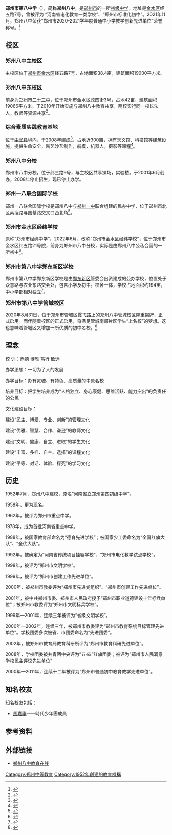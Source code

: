 {{Infobox School
| name = 郑州市第八中学
| other_name = Zhengzhou No.8 Middle School
| image = [[File:Zhengzhou_No_8_Middle_School.png|200px]]
| motto = 
| established = 1952年7月
| area = 主校区 38.4亩<br />东校区 42亩<br />管城校区 73亩<br />综合素质实践教育基地 270亩
| type = 公立[[初中|初中]]
| religion = 
| affiliation = 
| district = 
| grades = 初中1—3年级
| principal = [[郅广武|郅广武]]
| faculty = 
| staff = 370多人
| students = 4200多人
| colors = 
| mascot = 
| magazine = 
| address = [[郑州市|郑州市]][[金水区|金水区]]经五路7号 450003
| tel = 0371-65952299
| mail = 
| website = [http://www.zzbz.net 郑州八中校园网]
| location = {{coord|34.770354|N|113.679300|E|display=inline,title|region:CN}}
}}

'''郑州市第八中学'''（{{Lang-en|'''Zhengzhou No.8 Middle School'''}}），简称'''郑州八中'''，是[[郑州市|郑州市]]的一所[[初级中学|初级中学]]，地址是[[金水区|金水区]]经五路7号，曾被评为 “河南省电化教育一类学校”、“郑州市标准化初中”。2021年11月，郑州八中荣获“郑州市2020-2021学年度普通中小学教学创新先进单位”荣誉称号。<ref>{{Cite web |title=坚守教学主阵地 落实“双减”新目标 郑州八中再获教学创新先进单位 - 校园网 - 郑州教育信息网 |url=http://school.zzedu.net.cn/xygjj/11/13675702.shtml |website=school.zzedu.net.cn |access-date=2022-06-27}}</ref>

==校区==

===郑州八中主校区===

主校区位于[[郑州市|郑州市]][[金水区|金水区]]经五路7号，占地面积38.4亩，建筑面积19000平方米。

===郑州八中东校区===

前身为[[郑州市二十三中|郑州市二十三中]]，位于郑州市金水区政四街3号，占地42亩，建筑面积19066平方米。于2010年开始实施与郑州八中教育共享，两校实行同一校长法人，教师等资源共享<ref>{{cite news |title=郑州23中成了8中的“人” |url=http://news.163.com/10/0821/03/6EJ3ORFH00014AED.html |work=网易新闻中心 |date=2010-08-21 }}{{Dead link|date=2020年1月 |bot=InternetArchiveBot |fix-attempted=yes }}</ref>。

===综合素质实践教育基地===

位于[[中牟县|中牟县]]境内，于2008年建成<ref>{{cite news|title=郑州市两教育基地通过省级验收|url=http://www.zynews.com/2008-03/14/content_487584.htm|work=郑州日报|date=2008-03-14|accessdate=2012-10-11|archive-date=2012-02-13|archive-url=https://web.archive.org/web/20120213140539/http://www.zynews.com/2008-03/14/content_487584.htm|dead-url=yes}}</ref>，占地近300亩，拥有天文馆、科技馆等建筑设施，提供生命安全，陶艺沙艺制作，航模，机器人，摄影等课程<ref>{{cite|title=基地介绍 - 郑州八中综合实践基地|url=http://jd.zzbz.net/about/intro.htm|work=郑州八中综合实践基地|accessdate=2012-10-11}}{{dead link|date=2018年4月 |bot=InternetArchiveBot |fix-attempted=yes }}</ref>。

===郑州八中分校===

郑州市八中分校，位于纬三路9号，与主校区共享操场，实验楼。于2001年6月创办，2008年停止招生，现已停止办学。

===郑州一八联合国际学校===

郑州一八联合国际学校是郑州八中与[[郑州一中|郑州一中]]联合组建的民办中学，位于郑州市北区索凌路与国基路交叉口西北角<ref>{{cite|title=郑州一八联合国际学校 >> 学校简介 >> 首页|url=http://www.zz1n8uis.com/xxjj/Index.asp|work=郑州一八联合国际学校|accessdate=2012-10-11|deadurl=yes|archiveurl=https://web.archive.org/web/20121020013532/http://www.zz1n8uis.com/xxjj/Index.asp|archivedate=2012-10-20}}</ref>。

===郑州市金水区经纬学校===

原称“郑州市经纬中学”，2022年6月，改称“郑州市金水区经纬学校”，位于郑州市金水区纬五路21号院，前身为郑州市八中分校，实际是由郑州八中公私合营的一所初中<ref>{{cite news|title=郑州中学公私合营大肆敛财 违规小升初加重学生负担|url=http://law.dahe.cn/c/xzzf/jy/2012/0514/42788.html|work=大河网|date=2012-05-14}}{{dead link|date=2018年4月 |bot=InternetArchiveBot |fix-attempted=yes }}</ref>。

===郑州市第八中学郑东新区学校===

郑州市第八中学郑东新区学校是由[[郑东新区|郑东新区]]管委会出资建成的公办学校，位置处于众意路与农业东路交会处，包含小学及初中。校舍一体，学校占地面积约194亩，中小学部相对独立<ref>{{cite news|title=5所学校围成郑东新区“名校圈”|url=http://news.zzedu.net.cn/zzjyxw/07/32113.shtml|work=郑州市教育信息网网|date=2007-07-19|accessdate=2012-10-17|archive-date=2016-03-04|archive-url=https://web.archive.org/web/20160304091147/http://news.zzedu.net.cn/zzjyxw/07/32113.shtml|dead-url=yes}}</ref>。

'''<big>郑州市第八中学管城校区</big>'''

2020年8月31日，位于郑州市管城区霞飞路上的郑州八中管城校区隆重揭牌，正式启用。而伴随着校区的正式启用，将满足管城南部片区学生“上名校”的梦想。这也意味着管城区又增加一所优质的初中名校。<ref>{{Cite web |title=郑州八中管城校区正式启用 今年招生四个班共220名学生 |url=https://xw.qq.com/cmsid/20200901A02KU100?f=newdc |website=xw.qq.com |language=zh-cmn-Hans |access-date=2022-06-27}}</ref>

==理念==

校    训：尚德  博雅  笃行  致远

办学思想：一切为了人的发展

办学目标：办有灵魂、有特色、高质量的中原名校

培养目标：把学生培养成为“人格独立、身心康健、思维活跃、能力突出”的负责任的公民

文化建设目标：

建设“民主、博爱、专业、创新”的管理文化

建设“优雅、智慧、合作、谦逊”的教师文化

建设“文明、健康、自立、进取”的学生文化

建设“丰富、多样、自主、选择”的课程文化

建设“平等、对话、体验、探究”的学习文化

==历史==

1952年7月，郑州八中建校，原名“河南省立郑州第四初级中学”。

1958年，更为现名。

1962年，被评为郑州市重点中学。

1978年，成为首批河南省重点中学。

1988年，被国家教育部命名为“德育先进学校”；被国家少工委命名为“全国红旗大队”、“全优大队”。

1992年，被确定为“河南省传统项目挂匾学校”、“郑州市电化教学试点学校”。

1998年，被评为“郑州市文明学校”。

1999年，被评为“郑州市创建工作先进单位”。

2000年，被郑州市教委评为“郑州市先进党组织”、“郑州市创建工作先进单位”。

2001年，被中共郑州市委、郑州市人民政府授予“郑州市职业道德建设十佳标兵单位”；被郑州市教委评为“郑州市文明标兵学校”。

1999年—2001年，连续三年被评为“省级文明学校”。

2000年—2002年，连续三年，被郑州市教委评为“郑州市教育系统目标管理先进单位”。学校团委多次被省、市团委命名为“先进团委”。

2002年，被郑州市教育局教育科研所评为“郑州市教育科研先进单位”。

2008年，学校团委被共青团中央评为“五·四”红旗团委；被评为“郑州市人民满意学校民主评议先进单位”

2000年—2011年，连续十二年被评为“郑州市普通初中教育教学先进单位”。

==知名校友==
知名校友包括：
*[[马嘉祺_(歌手)|馬嘉祺]]——時代少年團成員

==参考资料==
{{Reflist}}

==外部链接==
* [http://www.zzbz.net 郑州八中教育在线] {{Wayback|url=http://www.zzbz.net/ |date=20070703164802 }}

{{C20慕课联盟}}
[[Category:郑州中等教育|Category:郑州中等教育]]
[[Category:1952年創建的教育機構|Category:1952年創建的教育機構]]